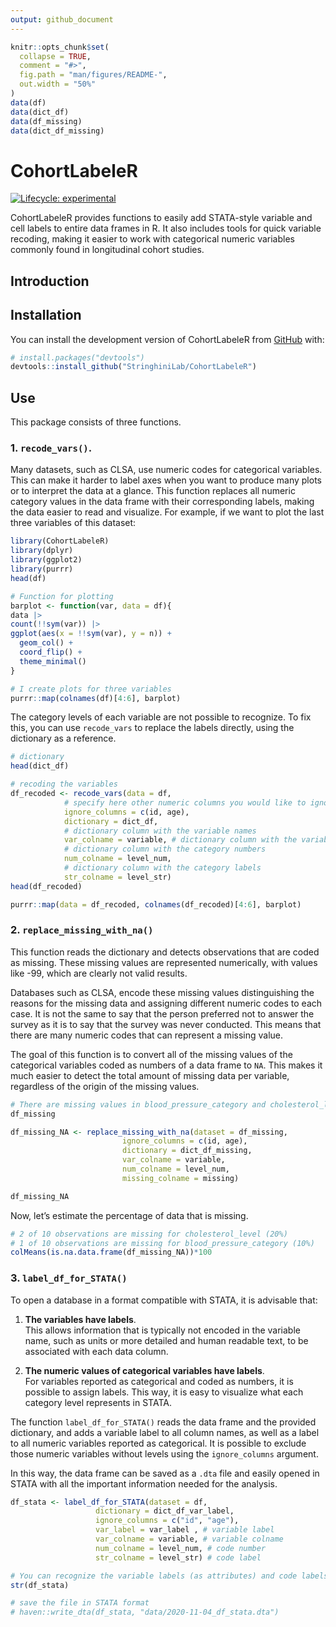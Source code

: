 ```yaml
---
output: github_document
---
```


<!-- README.md is generated from README.Rmd. Please edit that file -->

```r
knitr::opts_chunk$set(
  collapse = TRUE,
  comment = "#>",
  fig.path = "man/figures/README-",
  out.width = "50%"
)
data(df)
data(dict_df)
data(df_missing)
data(dict_df_missing)
```

# CohortLabeleR

<!-- badges: start -->
[![Lifecycle: experimental](https://img.shields.io/badge/lifecycle-experimental-orange.svg)](https://lifecycle.r-lib.org/articles/stages.html#experimental)
<!-- badges: end -->

CohortLabeleR provides functions to easily add STATA-style variable and cell labels to entire data frames in R. It also includes tools for quick variable recoding, making it easier to work with categorical numeric variables commonly found in longitudinal cohort studies.

## Introduction

## Installation

You can install the development version of CohortLabeleR from [GitHub](https://github.com/) with:

``` r
# install.packages("devtools")
devtools::install_github("StringhiniLab/CohortLabeleR")
```

## Use

This package consists of three functions. 

### 1. `recode_vars()`. 
Many datasets, such as CLSA, use numeric codes for categorical variables. This can make it harder to label axes when you want to produce many plots or to interpret the data at a glance. 
This function replaces all numeric category values in the data frame with their corresponding labels, making the data easier to read and visualize.
For example, if we want to plot the last three variables of this dataset:
```r
library(CohortLabeleR)
library(dplyr)
library(ggplot2)
library(purrr)
head(df)
```

```r

# Function for plotting
barplot <- function(var, data = df){
data |> 
count(!!sym(var)) |> 
ggplot(aes(x = !!sym(var), y = n)) +
  geom_col() + 
  coord_flip() +
  theme_minimal()
}

# I create plots for three variables
purrr::map(colnames(df)[4:6], barplot)
```
The category levels of each variable are not possible to recognize. To fix this, you can use `recode_vars` to replace the labels directly, using the dictionary as a reference.

```r
# dictionary
head(dict_df)

# recoding the variables
df_recoded <- recode_vars(data = df,
            # specify here other numeric columns you would like to ignore
            ignore_columns = c(id, age), 
            dictionary = dict_df,
            # dictionary column with the variable names
            var_colname = variable, # dictionary column with the variables
            # dictionary column with the category numbers
            num_colname = level_num,
            # dictionary column with the category labels
            str_colname = level_str)
head(df_recoded)
```

```r
purrr::map(data = df_recoded, colnames(df_recoded)[4:6], barplot)
```

### 2. `replace_missing_with_na()`

This function reads the dictionary and detects observations that are coded as missing. These missing values are represented numerically, with values like -99, which are clearly not valid results.

Databases such as CLSA, encode these missing values  distinguishing the reasons for the missing data and assigning different numeric codes to each case.
It is not the same to say that the person preferred not to answer the survey as it is to say that the survey was never conducted.
This means that there are many numeric codes that can represent a missing value.

The goal of this function is to convert all of the missing values of the categorical variables coded as numbers of a data frame to `NA`. This makes it much easier to detect the total amount of missing data per variable, regardless of the origin of the missing values.

```r
# There are missing values in blood_pressure_category and cholesterol_level
df_missing
```
```r
df_missing_NA <- replace_missing_with_na(dataset = df_missing,
                         ignore_columns = c(id, age),
                         dictionary = dict_df_missing,
                         var_colname = variable,
                         num_colname = level_num,
                         missing_colname = missing)

df_missing_NA
```

Now, let's estimate the percentage of data that is missing.

```r
# 2 of 10 observations are missing for cholesterol_level (20%)
# 1 of 10 observations are missing for blood_pressure_category (10%)
colMeans(is.na.data.frame(df_missing_NA))*100
```

### 3. `label_df_for_STATA()`

To open a database in a format compatible with STATA, it is advisable that:

1. **The variables have labels**.  
    This allows information that is typically not encoded in the variable name, such as units or more detailed and human readable text, to be associated with each data column.
    
2. **The numeric values of categorical variables have labels**.  
    For variables reported as categorical and coded as numbers, it is possible to assign labels. This way, it is easy to visualize what each category level represents in STATA.

The function `label_df_for_STATA()` reads the data frame and the provided dictionary, and adds a variable label to all column names, as well as a label to all numeric variables reported as categorical. It is possible to exclude those numeric variables without levels using the `ignore_columns` argument.

In this way, the data frame can be saved as a `.dta` file and easily opened in STATA with all the important information needed for the analysis.


```r
df_stata <- label_df_for_STATA(dataset = df,
                   dictionary = dict_df_var_label,
                   ignore_columns = c("id", "age"),
                   var_label = var_label , # variable label
                   var_colname = variable, # variable colname
                   num_colname = level_num, # code number
                   str_colname = level_str) # code label

# You can recognize the variable labels (as attributes) and code labels (as labels) when checking the data frame structure
str(df_stata)

# save the file in STATA format
# haven::write_dta(df_stata, "data/2020-11-04_df_stata.dta")
```

